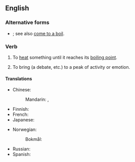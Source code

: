 ==English==

===Alternative forms===
* {{alter|en|bring to the boil||UK, Australia}}; see also [[come to a boil]].

===Verb===
{{en-verb|brings to the boil|bringing to the boil|brought to the boil}}

# {{lb|en|US}} To [[heat]] something until it reaches its [[boiling point]].
# {{lb|en|figurative}} To bring (a debate, etc.) to a peak of activity or emotion.

====Translations====
{{trans-top|heat something until it reaches boiling point}}
* Chinese:
*: Mandarin: {{t+|cmn|沸騰|sc=Hani}}, {{t+|cmn|沸腾|tr=fèiténg|sc=Hani}}
* Finnish: {{t+|fi|kiehauttaa}}
* French: {{t|fr|porter à ébullition}}
* Japanese: {{t|ja|沸騰させる|tr=ふっとうさせる, futtō saseru|sc=Jpan}}
{{trans-mid}}
* Norwegian:
*: Bokmål: {{t|nb|koke opp}}
* Russian: {{t|ru|довести́ до кипе́ния}}
* Spanish: {{t|es|poner a hervir}}
{{trans-bottom}}